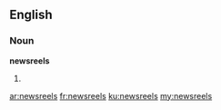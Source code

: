 ==English==

===Noun===
'''newsreels'''

# {{plural of|newsreel}}

[[ar:newsreels]]
[[fr:newsreels]]
[[ku:newsreels]]
[[my:newsreels]]